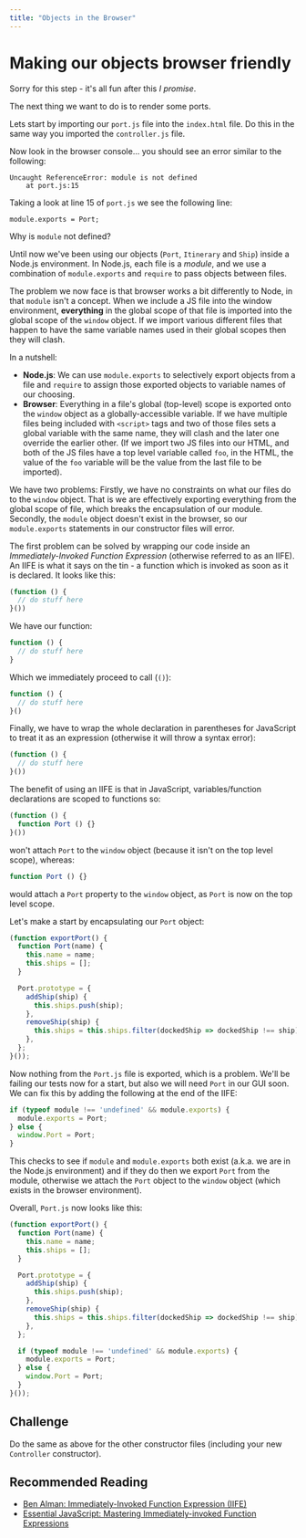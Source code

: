 ```yaml
---
title: "Objects in the Browser"
---
```


# Making our objects browser friendly

Sorry for this step - it's all fun after this _I promise_.

The next thing we want to do is to render some ports.

Lets start by importing our `port.js` file into the `index.html` file. Do this in the same way you imported the `controller.js` file.

Now look in the browser console... you should see an error similar to the following:

```
Uncaught ReferenceError: module is not defined
    at port.js:15
```

Taking a look at line 15 of `port.js` we see the following line:

```
module.exports = Port;
```

Why is `module` not defined?

Until now we've been using our objects (`Port`, `Itinerary` and `Ship`) inside a Node.js environment. In Node.js, each file is a _module_, and we use a combination of `module.exports` and `require` to pass objects between files. 

The problem we now face is that browser works a bit differently to Node, in that `module` isn't a concept.
When we include a JS file into the window environment, **everything** in the global scope of that file is imported into the global scope of the `window` object. If we import various different files that happen to have the same variable names used in their global scopes then they will clash.

In a nutshell:

* **Node.js**: We can use `module.exports` to selectively export objects from a file and `require` to assign those exported objects to variable names of our choosing.
* **Browser**: Everything in a file's global (top-level) scope is exported onto the `window` object as a globally-accessible variable. If we have multiple files being included with `<script>` tags and two of those files sets a global variable with the same name, they will clash and the later one  override the earlier other. (If we import two JS files into our HTML, and both of the JS files have a top level variable called `foo`, in the HTML, the value of the `foo` variable will be the value from the last file to be imported).

We have two problems:
Firstly, we have no constraints on what our files do to the `window` object. That is we are effectively exporting everything from the global scope of file, which breaks the encapsulation of our module.
Secondly, the `module` object doesn't exist in the browser, so our `module.exports` statements in our constructor files will error.

The first problem can be solved by wrapping our code inside an _Immediately-Invoked Function Expression_ (otherwise referred to as an IIFE). An IIFE is what it says on the tin - a function which is invoked as soon as it is declared. It looks like this:

```js
(function () {
  // do stuff here
}())
```

We have our function:

```js
function () {
  // do stuff here
}
```

Which we immediately proceed to call (`()`):

```js
function () {
  // do stuff here
}()
```

Finally, we have to wrap the whole declaration in parentheses for JavaScript to treat it as an expression (otherwise it will throw a syntax error):

```js
(function () {
  // do stuff here
}())
```

The benefit of using an IIFE is that in JavaScript, variables/function declarations are scoped to functions so:

```js
(function () {
  function Port () {}
}())
```

won't attach `Port` to the `window` object (because it isn't on the top level scope), whereas:

```js
function Port () {}
```

would attach a `Port` property to the `window` object, as `Port` is now on the top level scope.

Let's make a start by encapsulating our `Port` object:

```js
(function exportPort() {
  function Port(name) {
    this.name = name;
    this.ships = [];
  }

  Port.prototype = {
    addShip(ship) {
      this.ships.push(ship);
    },
    removeShip(ship) {
      this.ships = this.ships.filter(dockedShip => dockedShip !== ship);
    },
  };
}());
```

Now nothing from the `Port.js` file is exported, which is a problem. We'll be failing our tests now for a start, but also we will need `Port` in our GUI soon. We can fix this by adding the following at the end of the IIFE:

```js
if (typeof module !== 'undefined' && module.exports) {
  module.exports = Port;
} else {
  window.Port = Port;
}
```

This checks to see if `module` and `module.exports` both exist (a.k.a. we are in the Node.js environment) and if they do then we export `Port` from the module, otherwise we attach the `Port` object to the `window` object (which exists in the browser environment).

Overall, `Port.js` now looks like this:

```js
(function exportPort() {
  function Port(name) {
    this.name = name;
    this.ships = [];
  }

  Port.prototype = {
    addShip(ship) {
      this.ships.push(ship);
    },
    removeShip(ship) {
      this.ships = this.ships.filter(dockedShip => dockedShip !== ship);
    },
  };

  if (typeof module !== 'undefined' && module.exports) {
    module.exports = Port;
  } else {
    window.Port = Port;
  }
}());
```

## Challenge

Do the same as above for the other constructor files (including your new `Controller` constructor).

## Recommended Reading

* [Ben Alman: Immediately-Invoked Function Expression (IIFE)](http://benalman.com/news/2010/11/immediately-invoked-function-expression/)
* [Essential JavaScript: Mastering Immediately-invoked Function Expressions](https://medium.com/@vvkchandra/essential-javascript-mastering-immediately-invoked-function-expressions-67791338ddc6)